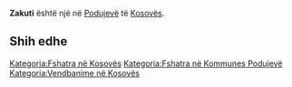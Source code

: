 {{Fshat në 
 | Emri                = Zakuti
 | EmriAlt                = 
 | NAME_SHORT_FORM=      
 | NAME_GENERIC=      
 | NAME_SORT_NAME_RO=      ZAKUTI
 | FULL_NAME_RO = Zakuti
 | FULL_NAME_ND_RO=Zakuti
 | SORT_NAME_RG=ZAKUTI
 | FULL_NAME_RG=Zakuti
 | FULL_NAME_ND_RG=Zakuti
 | SRP_NAME_SHORT_FORM=      
 | SRP_NAME_GENERIC=      
 | SRP_NAME_SORT_NAME_RO=      
 | SRP_FULL_NAME_RO = 
 | SRP_FULL_NAME_ND_RO=
 | SRP_SORT_NAME_RG=
 | SRP_FULL_NAME_RG=
 | SRP_FULL_NAME_ND_RG=
 | Emri (Rasa dhanore) = 
 | Figura              = 
 | Shteti              = Kosovo
 | Komuna              = Podujevë
 | Kodi postar         = 
 | Sipërfaqja          = 

 | Popullsia           = 

 | Regj. i popullsisë  = 
 | Dend. e popullsisë  = 
 | Faqja zyrtare       = 
 <!--- Koordinatat ----> 
 | Gjerësia            = 42.976128
 | Gjatësia            = 21.15222
 | Lartësia            = 
}}
'''Zakuti''' është një [[]] në [[Podujevë]] të [[Kosovës]].

<!-- == Gjeografia == -->
<!-- == Historia == -->
<!-- == Demografia == -->
== Shih edhe ==
{{Komuna Podujevë}}
{{Kosovo-Administrata-Cung}}

[[Kategoria:Fshatra në Kosovës]]
[[Kategoria:Fshatra në Kommunes Podujevë]]
[[Kategoria:Vendbanime në Kosovës]]